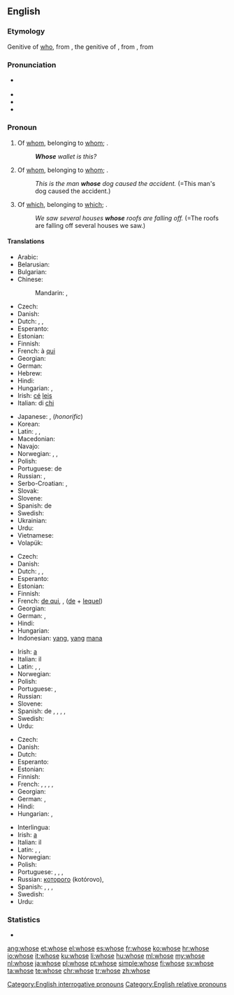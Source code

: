 ==English==

===Etymology===
Genitive of [[who]], from {{etyl|ang|en}} {{term|hwæs|lang=ang}}, the genitive of {{term|hwa|lang=ang}}, from {{etyl|gem-pro|en}} {{term/t|gem-pro|*hwaz}}, from {{etyl|ine-pro|en}} {{term/t|ine-pro|*kʷis}}

===Pronunciation===
* {{a|UK|US}} {{IPA|/huːz/}}
* {{audio|en-us-whose.ogg|Audio (US)}}
* {{rhymes|uːz}}
* {{homophones|lang=en|who's}}

===Pronoun===
{{en-pron}}

# Of [[whom]], belonging to [[whom]]; {{non-gloss definition|used as an interrogative pronoun}}.
#: '''''Whose''' wallet is this?''
# Of [[whom]], belonging to [[whom]]; {{non-gloss definition|used as a relative pronoun}}.
#: ''This is the man '''whose''' dog caused the accident.'' (=This man's dog caused the accident.)
# {{context|formerly|_|proscribed|lang=en}} Of [[which]], belonging to [[which]]; {{non-gloss definition|used as a relative pronoun}}.
#: ''We saw several houses '''whose''' roofs are falling off.'' (=The roofs are falling off several houses we saw.)

====Translations====
{{trans-top|of whom (interrogative)}}
* Arabic: {{t|ar|لمن|tr=líman}}
* Belarusian: {{t|be|чый|tr=čyj}}
* Bulgarian: {{t|bg|чий|tr=čij}}
* Chinese:
*: Mandarin: {{t+|cmn|誰|alt=誰的|sc=Hani}},  {{t+|cmn|谁|alt=谁的|tr=shuí de, shéi de|sc=Hani}}
* Czech: {{t+|cs|čí}}
* Danish: {{t+|da|hvis}}
* Dutch: {{t|nl|van wie}}, {{t+|nl|wiens|m|n}}, {{t+|nl|wier|f-p}}
* Esperanto: {{t|eo|kies}}
* Estonian: {{t|et|kelle}}
* Finnish: {{t+|fi|kenen}}
* French: à [[qui]]
* Georgian: {{t+|ka|ვისი|sc=Geor}}
* German: {{t+|de|wessen}}
* Hebrew: {{t|he|[[שֶׁל]] [[מִי]]|tr=shel mi}}
* Hindi: {{t|hi|किसका|tr=kiskā}}
* Hungarian: {{t+|hu|kié}}, {{t+|hu|kinek}}
* Irish: [[cé#Irish|cé]] [[leis#Irish|leis]]
* Italian: di [[chi]]
{{trans-mid}}
* Japanese: {{t+|ja|誰|alt=誰の|tr=だれの, dáre-no}}, {{t|ja|どなた|alt=どなたの|tr=dónata-no}} (''honorific'')
* Korean: {{t|ko|누구의|tr=nugu-ui|sc=Hang}}
* Latin: {{t|la|cuius|m|f|n}}, {{t|la|quorum|m-p|n-p}}, {{t|la|quarum|f-p}}
* Macedonian: {{t|mk|чиј|tr=čij}}
* Navajo: {{t|nv|háí bi-}}
* Norwegian: {{t|no|hvem sin}}, {{t|no|hvems}},  {{t+|no|hvis}}
* Polish: {{t+|pl|czyj}}
* Portuguese: de {{t+|pt|quem}}
* Russian: {{t+|ru|чей|tr=čej}}, {{t|ru|чейный|tr=čéjnyj|sc=Cyrl}} {{qualifier|colloquial, considered substandard}}
* Serbo-Croatian: {{t|sh|чѝјӣ|sc=Cyrl}},  {{t|sh|čìjī}}
* Slovak: {{t|sk|čí}}
* Slovene: {{t|sl|čigáv}}
* Spanish: de {{t+|es|quién}}
* Swedish: {{t|sv|vems}}
* Ukrainian: {{t|uk|чий|tr=čyj}}
* Urdu: {{t|ur|کس کا|tr=kis kā}}
* Vietnamese: {{t|vi|của ai}}
* Volapük: {{t|vo|kima}}
{{trans-bottom}}

{{trans-top|of whom (relative)}}
* Czech: {{t+|cs|jehož|m|n}} {{t+|cs|jejíž|f}} {{t+|cs|jejichž|p}}
* Danish: {{t+|da|hvis}}
* Dutch: {{t|nl|van wie}}, {{t+|nl|wiens|m|n}}, {{t+|nl|wier|f-p}}
* Esperanto: {{t|eo|kies}}
* Estonian: {{t|et|kelle}}
* Finnish: {{t+|fi|jonka}}
* French: [[de qui]], {{t+|fr|dont}}, {{t+|fr|duquel}} ([[de]] + [[lequel]])
* Georgian: {{t|ka|რომლის|sc=Geor}}
* German: {{t+|de|dessen|m|n}}, {{t+|de|deren|f-p}}
* Hindi: {{t|hi|जिसका|tr=jiskā}}
* Hungarian: {{t|hu|akinek}}
* Indonesian: [[yang]], [[yang]] [[mana]]
{{trans-mid}}
* Irish: [[a#Irish|a]] {{qualifier|indirect relative followed by resumptive possessive pronoun}}
* Italian: il {{t+|it|cui}}
* Latin: {{t|la|cuius|m|f|n}}, {{t|la|quorum|m-p|n-p}}, {{t|la|quarum|f-p}}
* Norwegian: {{t+|no|hvis}}
* Polish: {{t+|pl|który|m}}
* Portuguese: {{t+|pt|cujo|m}}, {{t+|pt|cuja|f}}
* Russian: {{t+|ru|чей|tr=čej}}
* Slovene: {{t|sl|čígar}}
* Spanish: de {{t+|es|quien}}, {{t+|es|cuyo|m}}, {{t|es|cuya|f}}, {{t|es|cuyas|f-p}}, {{t|es|cuyos|m-p}}
* Swedish: {{t+|sv|vars}}
* Urdu: {{t|ur|جس کا|tr=jis kā}}
{{trans-bottom}}

{{trans-top|of which (relative)}}
* Czech: {{t+|cs|jehož|m|n}} {{t+|cs|jejíž|f}} {{t+|cs|jejichž|p}}
* Danish: {{t+|da|hvis}}
* Dutch: {{t+|nl|waarvan}}
* Esperanto: {{t|eo|kies}}
* Estonian: {{t+|et|mille}}
* Finnish: {{t+|fi|jonka}}
* French: {{t+|fr|dont}}, {{t+|fr|duquel|m}}, {{t+|fr|de laquelle|f}}, {{t+|fr|desquels|m-p}}, {{t+|fr|desquelles|f-p}}
* Georgian: {{t|ka|რომლის|sc=Geor}}
* German: {{t+|de|dessen|m|n}}, {{t+|de|deren|f-p}}
* Hindi: {{t|hi|जिसका|tr=jiskā}}
* Hungarian: {{t|hu|aminek}}, {{t+|hu|amelynek}}
{{trans-mid}}
* Interlingua: {{t|ia|cuje}}
* Irish: [[a#Irish|a]] {{qualifier|indirect relative followed by resumptive possessive pronoun}}
* Italian: il {{t+|it|cui}}
* Latin: {{t|la|cuius|m|f|n}}, {{t|la|quorum|m-p|n-p}}, {{t|la|quarum|f-p}}
* Norwegian: {{t+|no|hvis}}
* Polish: {{t+|pl|który|m}}
* Portuguese: {{t+|pt|cujo|m}}, {{t+|pt|cuja|f}}, {{t+|pt|cujos|m-p}}, {{t+|pt|cujas|f-p}}
* Russian: [[который|которого]] (kotórovo),{{t+|ru|чей|tr=čej}}
* Spanish: {{t+|es|cuyo|m}}, {{t|es|cuya|f}}, {{t|es|cuyos|p}}, {{t|es|cuyas|f-p}}
* Swedish: {{t+|sv|vars}}
* Urdu: {{t|ur|جس کا|tr=jis kā}}
{{trans-bottom}}

===Statistics===
* {{rank|woman|want|home|234|whose|words|given|hands}}

[[Category:English interrogative pronouns]]
[[Category:English relative pronouns]]

[[ang:whose]]
[[et:whose]]
[[el:whose]]
[[es:whose]]
[[fr:whose]]
[[ko:whose]]
[[hr:whose]]
[[io:whose]]
[[it:whose]]
[[ku:whose]]
[[li:whose]]
[[hu:whose]]
[[ml:whose]]
[[my:whose]]
[[nl:whose]]
[[ja:whose]]
[[pl:whose]]
[[pt:whose]]
[[simple:whose]]
[[fi:whose]]
[[sv:whose]]
[[ta:whose]]
[[te:whose]]
[[chr:whose]]
[[tr:whose]]
[[zh:whose]]